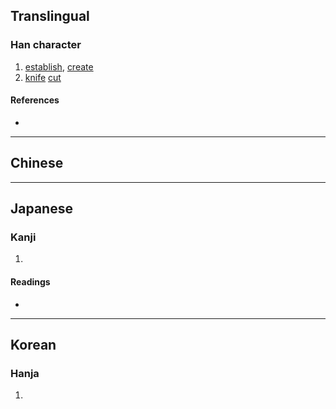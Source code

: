 {{also|創|剏}}
{{character info}}
==Translingual==

===Han character===
{{Han char|rn=18|rad=刀|as=08|sn=10|four=|canj=TTSHC,TTSHI,XXTTS|ids=⿰并刅}}

# [[establish]], [[create]]
# [[knife]] [[cut]]

====References====
* {{Han ref|kx=0141.090|dkj=02040|hdz=10343.040|uh=5259|ud=21081}}

----

==Chinese==
{{zh-see|創|v}}

----

==Japanese==

===Kanji===
{{ja-kanji|grade=|rs=刀08}}

# {{rfdef|ja|sort=刀08}}

====Readings====
* {{ja-readings|on=[[そう]] (sō)|kun=[[きず]] (kizu), [[はじめる]] (hajimeru)}}

----

==Korean==

===Hanja===
{{ko-hanja|hangeul=창|rv=chang|mr=ch'ang}}

# {{rfdef|ko|sort=刀08}}